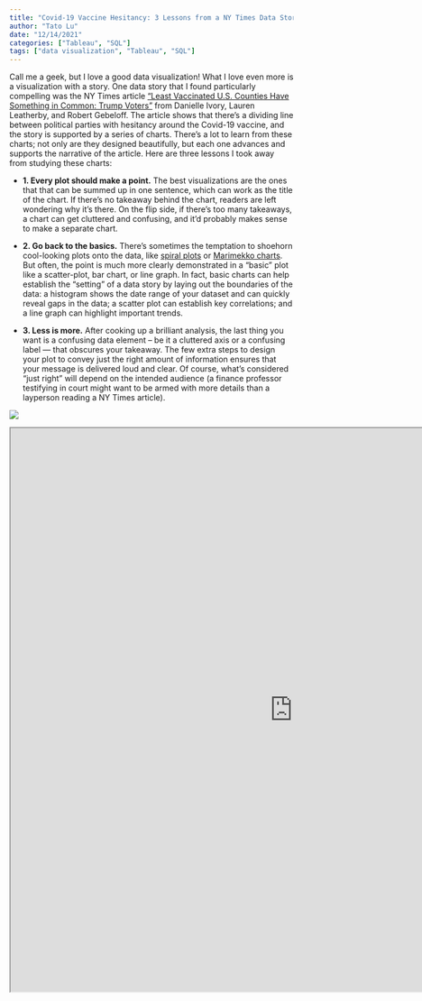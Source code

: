 ```yaml
---
title: "Covid-19 Vaccine Hesitancy: 3 Lessons from a NY Times Data Story"
author: "Tato Lu"
date: "12/14/2021"
categories: ["Tableau", "SQL"]
tags: ["data visualization", "Tableau", "SQL"]
---
```


Call me a geek, but I love a good data visualization! What I love even more is a visualization with a story. One data story that I found particularly compelling was the NY Times article ["Least Vaccinated U.S. Counties Have Something in Common: Trump Voters"](https://www.nytimes.com/interactive/2021/04/17/us/vaccine-hesitancy-politics.html) from Danielle Ivory, Lauren Leatherby, and Robert Gebeloff. The article shows that there's a dividing line between political parties with hesitancy around the Covid-19 vaccine, and the story is supported by a series of charts. There's a lot to learn from these charts; not only are they designed beautifully, but each one advances and supports the narrative of the article. Here are three lessons I took away from studying these charts:

* **1. Every plot should make a point.** The best visualizations are the ones that that can be summed up in one sentence, which can work as the title of the chart. If there's no takeaway behind the chart, readers are left wondering why it's there. On the flip side, if there's too many takeaways, a chart can get cluttered and confusing, and it'd probably makes sense to make a separate chart. 

* **2. Go back to the basics.** There's sometimes the temptation to shoehorn cool-looking plots onto the data, like [spiral plots](https://datavizcatalogue.com/methods/spiral_plot.html) or [Marimekko charts](https://datavizcatalogue.com/methods/marimekko_chart.html). But often, the point is much more clearly demonstrated in a "basic" plot like a scatter-plot, bar chart, or line graph. In fact, basic charts can help establish the "setting" of a data story by laying out the boundaries of the data: a histogram shows the date range of your dataset and can quickly reveal gaps in the data; a scatter plot can establish key correlations; and a line graph can highlight important trends.

* **3. Less is more.** After cooking up a brilliant analysis, the last thing you want is a confusing data element – be it a cluttered axis or a confusing label — that obscures your takeaway. The few extra steps to design your plot to convey just the right amount of information ensures that your message is delivered loud and clear. Of course, what's considered "just right" will depend on the intended audience (a finance professor testifying in court might want to be armed with more details than a layperson reading a NY Times article).  


![](images/scatter_plot_breakdown.PNG)


<iframe align = "center" width = "1000" height = "1000" src = 'https://public.tableau.com/views/Covid-19VaccinationsandPoliticalPartyState/State?:language=en-US&:retry=yes&:display_count=n&:origin=viz_share_link'/>
